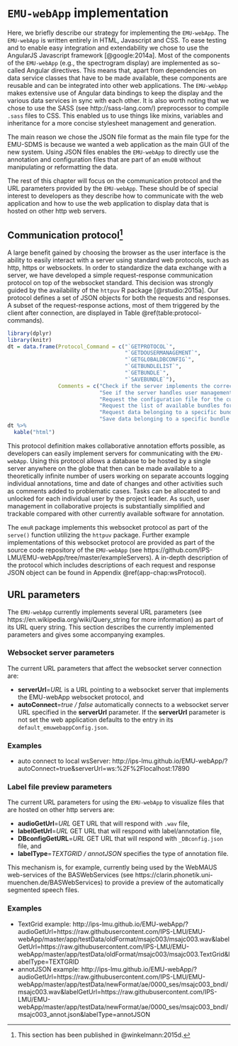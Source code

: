 # `EMU-webApp` implementation {#chap:emu-webAppImplementation}

Here, we briefly describe our strategy for implementing the `EMU-webApp`. The `EMU-webApp` is written entirely in HTML, Javascript and CSS. To ease testing and to enable easy integration and extendability we chose to use the AngularJS Javascript framework [@google:2014a]. Most of the components of the `EMU-webApp` (e.g., the spectrogram display) are implemented as so-called Angular directives. This means that, apart from dependencies on data service classes that have to be made available, these components are reusable and can be integrated into other web applications. The `EMU-webApp` makes extensive use of Angular data bindings to keep the display and the various data services in sync with each other. It is also worth noting that we chose to use the SASS (see http://sass-lang.com/) preprocessor to compile `.sass` files to CSS. This enabled us to use things like mixins, variables and inheritance for a more concise stylesheet management and generation.

The main reason we chose the JSON file format as the main file type for the EMU-SDMS is because we wanted a web application as the main GUI of the new system. Using JSON files enables the `EMU-webApp` to directly use the annotation and configuration files that are part of an `emuDB` without manipulating or reformatting the data.

The rest of this chapter will focus on the communication protocol and the URL parameters provided by the `EMU-webApp`. These should be of special interest to developers as they describe how to communicate with the web application and how to use the web application to display data that is hosted on other http web servers.

## Communication protocol[^1-subsec:emu-webAppTheProtocol] {#subsec:emu-webAppTheProtocol}

[^1-subsec:emu-webAppTheProtocol]: This section has been published in @winkelmann:2015d.

A large benefit gained by choosing the browser as the user interface is the ability to easily interact with a server using standard web protocols, such as http, https or websockets. In order to standardize the data exchange with a server, we have developed a simple request-response communication protocol on top of the websocket standard. This decision was strongly guided by the availability of the `httpuv` R package [@rstudio:2015a]. Our protocol defines a set of JSON objects for both the requests and responses. A subset of the request-response actions, most of them triggered by the client after connection, are displayed in Table \@ref(table:protocol-commands).

<!-- \begin{table}[ht!] -->
<!-- \centering -->
<!-- \small -->
<!-- \begin{tabularx}{\textwidth}{lX} -->
<!-- \hline -->
<!-- Protocol Command & Comments \\ -->
<!-- \hline -->
<!-- `GETPROTOCOL` & Check if the server implements the correct protocol \\ -->
<!-- `GETDOUSERMANAGEMENT` & See if the server handles user management (if yes, then this prompts a login dialog $\rightarrow$ `LOGONUSER`)\\ -->
<!-- `GETGLOBALDBCONFIG` & Request the configuration file for the current connection\\ -->
<!-- `GETBUNDLELIST` & Request the list of available bundles for current connection\\ -->
<!-- `GETBUNDLE` & Request data belonging to a specific bundle name \\ -->
<!-- `SAVEBUNDLE` & Save data belonging to a specific bundle name \\ -->
<!-- \end{tabularx} -->
<!-- \caption{Main `EMU-webApp` protocol commands.} -->
<!-- \label{table:protocol_commands} -->
<!-- \end{table} -->

```r
library(dplyr)
library(knitr)
dt = data.frame(Protocol_Command = c("`GETPROTOCOL`",
                                     "`GETDOUSERMANAGEMENT`",
                                     "`GETGLOBALDBCONFIG`",
                                     "`GETBUNDLELIST`",
                                     "`GETBUNDLE`",
                                     "`SAVEBUNDLE`"),
                Comments = c("Check if the server implements the correct protocol",
                             "See if the server handles user management (if yes, then this prompts a login dialog $\rightarrow$ `LOGONUSER`",
                             "Request the configuration file for the current connection",
                             "Request the list of available bundles for current connection",
                             "Request data belonging to a specific bundle name",
                             "Save data belonging to a specific bundle name"))
dt %>%
  kable("html")
```

This protocol definition makes collaborative annotation efforts possible, as developers can easily implement servers for communicating with the `EMU-webApp`. Using this protocol allows a database to be hosted by a single server anywhere on the globe that then can be made available to a theoretically infinite number of users working on separate accounts logging individual annotations, time and date of changes and other activities such as comments added to problematic cases. Tasks can be allocated to and unlocked for each individual user by the project leader. As such, user management in collaborative projects is substantially simplified and trackable compared with other currently available software for annotation. 

The `emuR` package implements this websocket protocol as part of the `serve()` function utilizing the `httpuv` package. Further example implementations of this websocket protocol are provided as part of the source code repository of the `EMU-webApp` (see https://github.com/IPS-LMU/EMU-webApp/tree/master/exampleServers). A in-depth description of the protocol which includes descriptions of each request and response JSON object can be found in Appendix \@ref(app-chap:wsProtocol).

## URL parameters

The `EMU-webApp` currently implements several URL parameters (see https://en.wikipedia.org/wiki/Query_string for more information) as part of its URL query string. This section describes the currently implemented parameters and gives some accompanying examples.

### Websocket server parameters

The current URL parameters that affect the websocket server connection are:

- **serverUrl**=*URL* is a URL pointing to a websocket server that implements the EMU-webApp websocket protocol, and
- **autoConnect**=*true / false* automatically connects to a websocket server URL specified in the **serverUrl** parameter. If the **serverUrl** parameter is not set the web application defaults to the entry in its `default_emuwebappConfig.json`.

### Examples {#examples}

- auto connect to local wsServer: http://ips-lmu.github.io/EMU-webApp/?autoConnect=true&serverUrl=ws:%2F%2Flocalhost:17890

### Label file preview parameters {#label-file-preview-parameters}

The current URL parameters for using the `EMU-webApp` to visualize files that are hosted on other http servers are:

- **audioGetUrl**=*URL* GET URL that will respond with `.wav` file,
- **labelGetUrl**=*URL* GET URL that will respond with label/annotation file,
- **DBconfigGetURL**=*URL* GET URL that will respond with `_DBconfig.json` file, and
- **labelType**=*TEXTGRID / annotJSON* specifies the type of annotation file.


This mechanism is, for example, currently being used by the WebMAUS web-services of the BASWebServices (see https://clarin.phonetik.uni-muenchen.de/BASWebServices) to provide a preview of the automatically segmented speech files.

### Examples

- TextGrid example: http://ips-lmu.github.io/EMU-webApp/?audioGetUrl=https://raw.githubusercontent.com/IPS-LMU/EMU-webApp/master/app/testData/oldFormat/msajc003/msajc003.wav&labelGetUrl=https://raw.githubusercontent.com/IPS-LMU/EMU-webApp/master/app/testData/oldFormat/msajc003/msajc003.TextGrid&labelType=TEXTGRID
- annotJSON example: http://ips-lmu.github.io/EMU-webApp/?audioGetUrl=https://raw.githubusercontent.com/IPS-LMU/EMU-webApp/master/app/testData/newFormat/ae/0000_ses/msajc003_bndl/msajc003.wav&labelGetUrl=https://raw.githubusercontent.com/IPS-LMU/EMU-webApp/master/app/testData/newFormat/ae/0000_ses/msajc003_bndl/msajc003_annot.json&labelType=annotJSON
